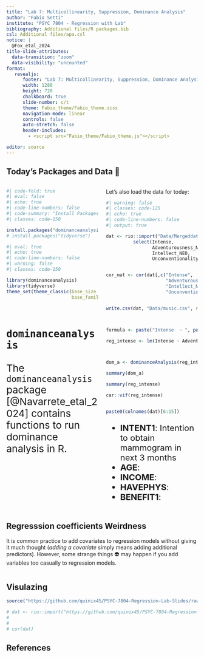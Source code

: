 ```yaml
---
title: "Lab 7: Multicollinearity, Suppression, Dominance Analysis"
author: "Fabio Setti"
institute: "PSYC 7804 - Regression with Lab"
bibliography: Additional files/R packages.bib
csl: Additional files/apa.csl
notice: |
  @Fox_etal_2024
title-slide-attributes:
  data-transition: "zoom"
  data-visibility: "uncounted"
format:
   revealjs:
      footer: "Lab 7: Multicollinearity, Suppression, Dominance Analysis"
      width: 1280
      height: 720
      chalkboard: true
      slide-number: c/t 
      theme: Fabio_theme/Fabio_theme.scss
      navigation-mode: linear
      controls: false
      auto-stretch: false
      header-includes:
        - <script src="Fabio_theme/Fabio_theme.js"></script>

editor: source
---
```




## Today's Packages and Data 🤗

:::: {.columns}
::: {.column width="50%"}

```r
#| code-fold: true
#| eval: false
#| echo: true
#| code-line-numbers: false
#| code-summary: "Install Packages Code"
#| classes: code-150

install.packages("dominanceanalysis")
# install.packages("tidyverse")

```

```r
#| eval: true
#| echo: true
#| code-line-numbers: false
#| warning: false
#| classes: code-150

library(dominanceanalysis)
library(tidyverse)
theme_set(theme_classic(base_size = 14, 
                        base_family = 'serif'))
```

</br>

<div style="font-size: 26px">

::: {.panel-tabset}

### `dominanceanalysis`

The `dominanceanalysis` package [@Navarrete_etal_2024] contains functions to run dominance analysis in R.
:::

</div>

:::
::: {.column width="50%"}



 Let's also load the data for today:

```r
#| warning: false
#| classes: code-125
#| echo: true
#| code-line-numbers: false
#| output: true

dat <- rio::import("Data/Mergeddata.sav")[,-c(1,2,8)] %>% 
          select(Intense,
                 Adventurousness_NEO,
                 Intellect_NEO,
                 Unconventionality_HEXACO)


cor_mat <- cor(dat[,c("Intense",
                      "Adventurousness_NEO",
                      "Intellect_NEO", 
                      "Unconventionality_HEXACO")], use = "complete.obs")


write.csv(dat, "Data/music.csv", row.names = FALSE)



formula <- paste("Intense  ~ ", paste(colnames(dat)[6:15], collapse = "+"))

reg_intense <- lm(Intense ~ Adventurousness_NEO +  Intellect_NEO, data = dat)



dom_a <- dominanceAnalysis(reg_intense)

summary(dom_a)

summary(reg_intense)

car::vif(reg_intense)


paste0(colnames(dat)[6:15])

```


<ul style="font-size: 22px">  

<li> **INTENT1**: Intention to obtain mammogram in next 3 months  </li>

<li> **AGE**: </li>

<li> **INCOME**: </li>

<li> **HAVEPHYS**: </li>

<li> **BENEFIT1**: </li>

</ul>





:::
::::


## Regresssion coefficients Weirdness

It is common practice to add covariates to regression models without giving it much thought (*adding a covariate* simply means adding additional predictors). However, some strange things 👽 may happen if you add variables too casually to regression models.

:::: {.columns}
::: {.column width="50%"}



:::
::: {.column width="50%"}

:::
::::



## Visulazing 

```r
source("https://github.com/quinix45/PSYC-7804-Regression-Lab-Slides/raw/refs/heads/main/Slides%20Files/R_scripts/3D_plot.R")

# dat <- rio::import("https://github.com/quinix45/PSYC-7804-Regression-Lab-Slides/raw/refs/heads/main/Slides%20Files/Data/training.sav")
# 
# 
# cor(dat)
```





## References 

<div id="refs"> </div>



